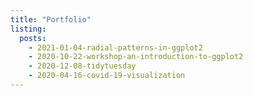 ```yaml
---
title: "Portfolio"
listing:
  posts:
    - 2021-01-04-radial-patterns-in-ggplot2
    - 2020-10-22-workshop-an-introduction-to-ggplot2
    - 2020-12-08-tidytuesday
    - 2020-04-16-covid-19-visualization
---
```

